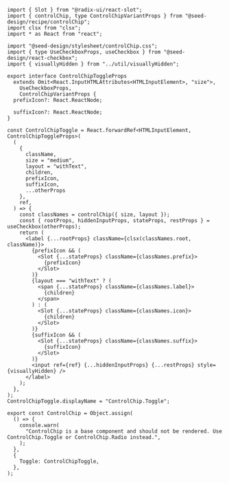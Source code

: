 ```tsx copy filename="control-chip.tsx"
import { Slot } from "@radix-ui/react-slot";
import { controlChip, type ControlChipVariantProps } from "@seed-design/recipe/controlChip";
import clsx from "clsx";
import * as React from "react";

import "@seed-design/stylesheet/controlChip.css";
import { type UseCheckboxProps, useCheckbox } from "@seed-design/react-checkbox";
import { visuallyHidden } from "../util/visuallyHidden";

export interface ControlChipToggleProps
  extends Omit<React.InputHTMLAttributes<HTMLInputElement>, "size">,
    UseCheckboxProps,
    ControlChipVariantProps {
  prefixIcon?: React.ReactNode;

  suffixIcon?: React.ReactNode;
}

const ControlChipToggle = React.forwardRef<HTMLInputElement, ControlChipToggleProps>(
  (
    {
      className,
      size = "medium",
      layout = "withText",
      children,
      prefixIcon,
      suffixIcon,
      ...otherProps
    },
    ref,
  ) => {
    const classNames = controlChip({ size, layout });
    const { rootProps, hiddenInputProps, stateProps, restProps } = useCheckbox(otherProps);
    return (
      <label {...rootProps} className={clsx(classNames.root, className)}>
        {prefixIcon && (
          <Slot {...stateProps} className={classNames.prefix}>
            {prefixIcon}
          </Slot>
        )}
        {layout === "withText" ? (
          <span {...stateProps} className={classNames.label}>
            {children}
          </span>
        ) : (
          <Slot {...stateProps} className={classNames.icon}>
            {children}
          </Slot>
        )}
        {suffixIcon && (
          <Slot {...stateProps} className={classNames.suffix}>
            {suffixIcon}
          </Slot>
        )}
        <input ref={ref} {...hiddenInputProps} {...restProps} style={visuallyHidden} />
      </label>
    );
  },
);
ControlChipToggle.displayName = "ControlChip.Toggle";

export const ControlChip = Object.assign(
  () => {
    console.warn(
      "ControlChip is a base component and should not be rendered. Use ControlChip.Toggle or ControlChip.Radio instead.",
    );
  },
  {
    Toggle: ControlChipToggle,
  },
);

```
